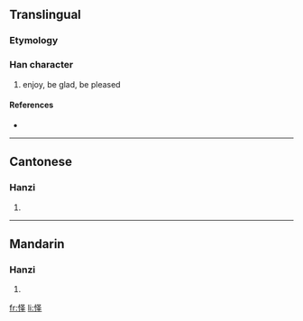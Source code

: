 {{also|懌}}
==Translingual==

===Etymology===
{{Han simp|懌|f=睪|t=又二丨}}

===Han character===
{{Han char|rn=61|rad=心|as=05|sn=8|four=|canj=心水手 (PEQ)}}

# enjoy, be glad, be pleased

====References====
* {{Han ref|kx=0383.111|hdz=42288.110|uh=603F|ud=24639}}

----

==Cantonese==

===Hanzi===
{{yue-hanzi|jyut=|y=yik6|tra=懌}}

# {{defn|Cantonese}}

----

==Mandarin==

===Hanzi===
{{cmn-hanzi|tra=懌|pin=[[yì]] ([[yi4]])|wg=i<sup>4</sup>}}

# {{defn|Mandarin}}

[[fr:怿]]
[[li:怿]]
